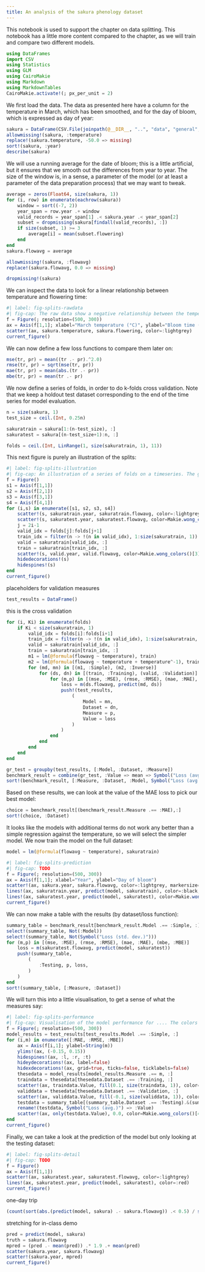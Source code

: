 ```yaml
---
title: An analysis of the sakura phenology dataset
---
```


This notebook is used to support the chapter on data splitting. This notebook has a little more content compared to the chapter, as we will train and compare two different models.

```julia
using DataFrames
import CSV
using Statistics
using GLM
using CairoMakie
using Markdown
using MarkdownTables
CairoMakie.activate!(; px_per_unit = 2)
```

We first load the data. The data as presented here have a column for the temperature in March, which has been smoothed, and for the day of bloom, which is expressed as day of year:

```julia
sakura = DataFrame(CSV.File(joinpath(@__DIR__, "..", "data", "general", "sakura.csv")))
allowmissing!(sakura, :temperature)
replace!(sakura.temperature, -50.0 => missing)
sort!(sakura, :year)
describe(sakura)
```

We will use a running average for the date of bloom; this is a little artificial, but it ensures that we smooth out the differences from year to year. The size of the window is, in a sense, a parameter of the model (or at least a parameter of the data preparation process) that we may want to tweak.

```julia
average = zeros(Float64, size(sakura, 1))
for (i, row) in enumerate(eachrow(sakura))
    window = sort((-7, 2))
    year_span = row.year .+ window
    valid_records = year_span[1] .< sakura.year .< year_span[2]
    subset = dropmissing(sakura[findall(valid_records), :])
    if size(subset, 1) >= 3
        average[i] = mean(subset.flowering)
    end
end
sakura.flowavg = average

allowmissing!(sakura, :flowavg)
replace!(sakura.flowavg, 0.0 => missing)

dropmissing!(sakura)
```

We can inspect the data to look for a linear relationship between temperature and flowering time:

```julia
#| label: fig-splits-rawdata
#| fig-cap: The raw data show a negative relationship between the temperature in March, and the bloom time. This suggests that when the trees have accumulated enough temperature, they can bloom early. In a context of warming, we should therefore see earlier blooms with rising temperatures.
f = Figure(; resolution=(500, 300))
ax = Axis(f[1,1]; xlabel="March temperature (°C)", ylabel="Bloom time (day of year)")
scatter!(ax, sakura.temperature, sakura.flowering, color=:lightgrey)
current_figure()
```

We can now define a few loss functions to compare them later on:

```julia
mse(tr, pr) = mean((tr .- pr).^2.0)
rmse(tr, pr) = sqrt(mse(tr, pr))
mae(tr, pr) = mean(abs.(tr .- pr))
mbe(tr, pr) = mean(tr .- pr)
```

We now define a series of folds, in order to do k-folds cross validation. Note that we keep a holdout test dataset corresponding to the end of the time series for model evaluation.

```julia
n = size(sakura, 1)
test_size = ceil.(Int, 0.25n)

sakuratrain = sakura[1:(n-test_size), :]
sakuratest = sakura[(n-test_size+1):n, :]

folds = ceil.(Int, LinRange(1, size(sakuratrain, 1), 11))
```

This next figure is purely an illustration of the splits:

```julia
#| label: fig-splits-illustration
#| fig-cap: An illustration of a series of folds on a timeseries. The grey aata are used for training, the black data for validation, and the red data are kept for testing. Note that in this context, we sometimes use the future to validate on the past (look at the first fold!), but this is acceptable for reasons explained in the text.
f = Figure()
s1 = Axis(f[1,1])
s2 = Axis(f[2,1])
s3 = Axis(f[3,1])
s4 = Axis(f[4,1])
for (i,s) in enumerate([s1, s2, s3, s4])
    scatter!(s, sakuratrain.year, sakuratrain.flowavg, color=:lightgrey)
    scatter!(s, sakuratest.year, sakuratest.flowavg, color=Makie.wong_colors()[4], linewidth=4)
    j = 2i-1
    valid_idx = folds[j]:folds[j+1]
    train_idx = filter(n -> !(n in valid_idx), 1:size(sakuratrain, 1))
    valid = sakuratrain[valid_idx, :]
    train = sakuratrain[train_idx, :]
    scatter!(s, valid.year, valid.flowavg, color=Makie.wong_colors()[3], linewidth=2)
    hidedecorations!(s)
    hidespines!(s)
end
current_figure()
```

placeholders for validation measures

```julia
test_results = DataFrame()
```

this is the cross validation

```julia
for (i, Ki) in enumerate(folds)
    if Ki < size(sakuratrain, 1)
        valid_idx = folds[i]:folds[i+1]
        train_idx = filter(n -> !(n in valid_idx), 1:size(sakuratrain, 1))
        valid = sakuratrain[valid_idx, :]
        train = sakuratrain[train_idx, :]
        m1 = lm(@formula(flowavg ~ temperature), train)
        m2 = lm(@formula(flowavg ~ temperature + temperature^-1), train)
        for (md, mn) in [(m1, :Simple), (m2, :Inverse)]
            for (ds, dn) in [(train, :Training), (valid, :Validation)]
                for (m,p) in [(mse, :MSE), (rmse, :RMSE), (mae, :MAE), (mbe, :MBE)]
                    loss = m(ds.flowavg, predict(md, ds))
                    push!(test_results,
                        (
                            Model = mn,
                            Dataset = dn,
                            Measure = p,
                            Value = loss
                        )
                    )
                end
            end
        end
    end
end

gr_test = groupby(test_results, [:Model, :Dataset, :Measure])
benchmark_result = combine(gr_test, :Value => mean => Symbol("Loss (avg.)"), :Value => std => Symbol("Loss (std. dev.)"))
sort!(benchmark_result, [:Measure, :Dataset, :Model, Symbol("Loss (avg.)")])
```

Based on these results, we can look at the value of the MAE loss to pick our best model:

```julia
choice = benchmark_result[(benchmark_result.Measure .== :MAE),:]
sort!(choice, :Dataset)
```

It looks like the models with additional terms do not work any better than a simple regression against the temperature, so we will select the simpler model. We now train the model on the full dataset:

```julia
model = lm(@formula(flowavg ~ temperature), sakuratrain)
```

```julia
#| label: fig-splits-prediction
#| fig-cap: TODO
f = Figure(; resolution=(500, 300))
ax = Axis(f[1,1]; xlabel="Year", ylabel="Day of bloom")
scatter!(ax, sakura.year, sakura.flowavg, color=:lightgrey, markersize=6)
lines!(ax, sakuratrain.year, predict(model, sakuratrain), color=:black, linewidth=1)
lines!(ax, sakuratest.year, predict(model, sakuratest), color=Makie.wong_colors()[4], linewidth=2)
current_figure()
```

We can now make a table with the results (by dataset/loss function):

```julia
summary_table = benchmark_result[benchmark_result.Model .== :Simple, :]
select!(summary_table, Not(:Model))
select!(summary_table, Not(Symbol("Loss (std. dev.)")))
for (m,p) in [(mse, :MSE), (rmse, :RMSE), (mae, :MAE), (mbe, :MBE)]
    loss = m(sakuratest.flowavg, predict(model, sakuratest))
    push!(summary_table,
        (
            :Testing, p, loss,
        )
    )
end
sort!(summary_table, [:Measure, :Dataset])
```

We will turn this into a little visualisation, to get a sense of what the measures say:

```julia
#| label: fig-splits-performance
#| fig-cap: Visualisation of the model performance for .... The colors are the same as in fig-splits-illustration, *i.e.* grey for the training data, green for the validation data, and purple for the testing data.
f = Figure(; resolution=(500, 300))
model_results = test_results[test_results.Model .== :Simple, :]
for (i,m) in enumerate([:MAE, :RMSE, :MBE])
    ax = Axis(f[i,1]; ylabel=String(m))
    ylims!(ax, (-0.15, 0.15))
    hidespines!(ax, :l, :r, :t)
    hideydecorations!(ax, label=false)
    hidexdecorations!(ax, grid=true, ticks=false, ticklabels=false)
    thesedata = model_results[model_results.Measure .== m, :]
    traindata = thesedata[thesedata.Dataset .== :Training, :]
    scatter!(ax, traindata.Value, fill(0.1, size(traindata, 1)), color=:lightgrey)
    validdata = thesedata[thesedata.Dataset .== :Validation, :]
    scatter!(ax, validdata.Value, fill(-0.1, size(validdata, 1)), color=Makie.wong_colors()[3])
    testdata = summary_table[(summary_table.Dataset .== :Testing).&(summary_table.Measure .== m), :]
    rename!(testdata, Symbol("Loss (avg.)") => :Value)
    scatter!(ax, only(testdata.Value), 0.0, color=Makie.wong_colors()[4], marker=:diamond, markersize=14)
end
current_figure()
```

Finally, we can take a look at the prediction of the model but only looking at the testing dataset:

```julia
#| label: fig-splits-detail
#| fig-cap: TODO
f = Figure()
ax = Axis(f[1,1])
scatter!(ax, sakuratest.year, sakuratest.flowavg, color=:lightgrey)
lines!(ax, sakuratest.year, predict(model, sakuratest), color=:red)
current_figure()
```

one-day trip

```julia
(count(sort(abs.(predict(model, sakura) .- sakura.flowavg)) .< 0.5) / size(sakura, 1))*100
```

stretching for in-class demo

```julia
pred = predict(model, sakura)
truth = sakura.flowavg
mpred = (pred .- mean(pred)) .* 1.9 .+ mean(pred)
scatter(sakura.year, sakura.flowavg)
scatter!(sakura.year, mpred)
current_figure()
```